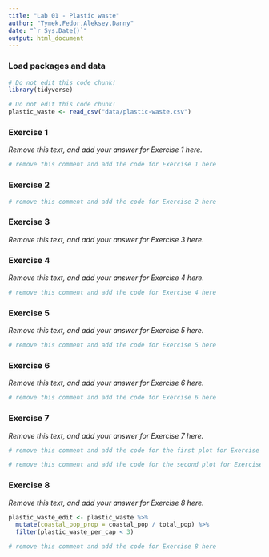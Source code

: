 ```yaml
---
title: "Lab 01 - Plastic waste"
author: "Tymek,Fedor,Aleksey,Danny"
date: "`r Sys.Date()`"
output: html_document
---
```


### Load packages and data

```r
# Do not edit this code chunk!
library(tidyverse) 
```

```r
# Do not edit this code chunk!
plastic_waste <- read_csv("data/plastic-waste.csv")
```

### Exercise 1

*Remove this text, and add your answer for Exercise 1 here.*

```r
# remove this comment and add the code for Exercise 1 here
```

### Exercise 2

```r
# remove this comment and add the code for Exercise 2 here
```

### Exercise 3

*Remove this text, and add your answer for Exercise 3 here.*

### Exercise 4

*Remove this text, and add your answer for Exercise 4 here.*

```r
# remove this comment and add the code for Exercise 4 here
```

### Exercise 5

*Remove this text, and add your answer for Exercise 5 here.*

```r
# remove this comment and add the code for Exercise 5 here
```

### Exercise 6

*Remove this text, and add your answer for Exercise 6 here.*

```r
# remove this comment and add the code for Exercise 6 here
```

### Exercise 7

*Remove this text, and add your answer for Exercise 7 here.*

```r
# remove this comment and add the code for the first plot for Exercise 7 here
```

```r
# remove this comment and add the code for the second plot for Exercise 7 here
```

### Exercise 8

*Remove this text, and add your answer for Exercise 8 here.*

```r
plastic_waste_edit <- plastic_waste %>% 
  mutate(coastal_pop_prop = coastal_pop / total_pop) %>%
  filter(plastic_waste_per_cap < 3)

# remove this comment and add the code for Exercise 8 here
```

